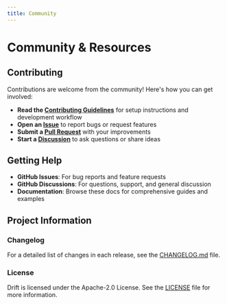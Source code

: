 ```yaml
---
title: Community
---
```


# Community & Resources

## Contributing

Contributions are welcome from the community! Here's how you can get involved:

- **Read the [Contributing
  Guidelines](https://github.com/delvtech/drift/blob/main/.github/CONTRIBUTING.md)**
  for setup instructions and development workflow
- **Open an [Issue](https://github.com/delvtech/drift/issues)** to report bugs
  or request features
- **Submit a [Pull Request](https://github.com/delvtech/drift/pulls)** with your
  improvements
- **Start a [Discussion](https://github.com/delvtech/drift/discussions)** to ask
  questions or share ideas

## Getting Help

- **GitHub Issues**: For bug reports and feature requests
- **GitHub Discussions**: For questions, support, and general discussion
- **Documentation**: Browse these docs for comprehensive guides and examples

## Project Information

### Changelog

For a detailed list of changes in each release, see the
[CHANGELOG.md](https://github.com/delvtech/drift/blob/main/packages/drift/CHANGELOG.md)
file.

### License

Drift is licensed under the Apache-2.0 License. See the
[LICENSE](https://github.com/delvtech/drift/blob/main/LICENSE) file for more
information.
